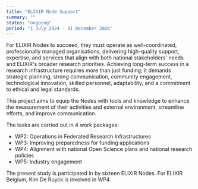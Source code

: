 ```yaml
---
title: "ELIXIR Node Support"
summary: ""
status: "ongoing"
period: "1 July 2024 - 31 December 2026"
---
```


For ELIXIR Nodes to succeed, they must operate as well-coordinated, professionally managed organisations, delivering high-quality support, expertise, and services that align with both national stakeholders' needs and ELIXIR's broader research priorities. Achieving long-term success in a research infrastructure requires more than just funding; it demands strategic planning, strong communication, community engagement, technological innovation, skilled personnel, adaptability, and a commitment to ethical and legal standards.

This project aims to equip the Nodes with tools and knowledge to enhance the measurement of their activities and external environment, streamline efforts, and improve communication.

The tasks are carried out in 4 work packages:

- WP2: Operations in Federated Research Infrastructures
- WP3: Improving preparedness for funding applications
- WP4: Alignment with national Open Science plans and national research policies
- WP5: Industry engagement

The present study is participated in by sixteen ELIXIR Nodes. For ELIXIR Belgium, Kim De Ruyck is involved in WP4.
